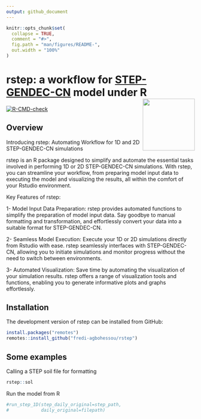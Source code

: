 ```yaml
---
output: github_document
---
```


<!-- README.md is generated from README.Rmd. Please edit that file -->

```r
knitr::opts_chunk$set(
  collapse = TRUE,
  comment = "#>",
  fig.path = "man/figures/README-",
  out.width = "100%"
)
```


# rstep: a workflow for [STEP-GENDEC-CN](https://zenodo.org/record/7973200) model under R <img src="man/figures/logo.png" align="right" height="139" />



<!-- badges: start -->
[![R-CMD-check](https://github.com/fredi-agbohessou/rstep/workflows/R-CMD-check/badge.svg)](https://github.com/MadoShi64/fredi-agbohessou/actions)
<!-- badges: end -->



## Overview

Introducing rstep: Automating Workflow for 1D and 2D STEP-GENDEC-CN simulations

rstep is an R package designed to simplify and automate the essential tasks involved in performing 1D or 2D STEP-GENDEC-CN simulations. With rstep, you can streamline your workflow, from preparing model input data to executing the model and visualizing the results, all within the comfort of your Rstudio environment.

Key Features of rstep:

1- Model Input Data Preparation: rstep provides automated functions to simplify the preparation of model input data. Say goodbye to manual formatting and transformation, and effortlessly convert your data into a suitable format for STEP-GENDEC-CN.

2- Seamless Model Execution: Execute your 1D or 2D simulations directly from Rstudio with ease. rstep seamlessly interfaces with STEP-GENDEC-CN, allowing you to initiate simulations and monitor progress without the need to switch between environments.

3- Automated Visualization: Save time by automating the visualization of your simulation results. rstep offers a range of visualization tools and functions, enabling you to generate informative plots and graphs effortlessly.

## Installation

The development version of rstep can be installed from GitHub:

``` r
install.packages("remotes")
remotes::install_github("fredi-agbohessou/rstep")
```


## Some examples

Calling a STEP soil file for formatting

```r
rstep::sol
```

Run the model from R

```r
#run_step_1D(step_daily_original=step_path,
#            daily_original=filepath)
```

